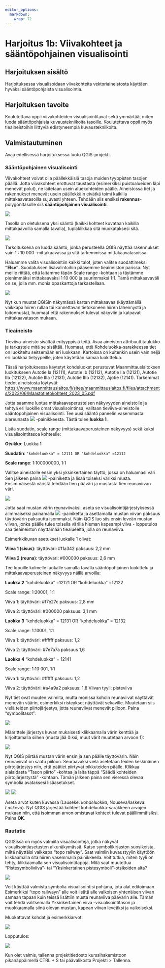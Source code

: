 ```yaml
---
editor_options: 
  markdown: 
    wrap: 72
---
```


# Harjoitus 1b: Viivakohteet ja sääntöpohjainen visualisointi

## Harjoituksen sisältö

Harjoituksessa visualisoidaan viivakohteita vektoriaineistosta
käyttäen hyväksi sääntöpohjaista visualisointia.

## Harjoituksen tavoite

Koulutettava oppii viivakohteiden visualisointitavat sekä
ymmärtää, miten luoda sääntöpohjaisia kuvaustekniikoita
tasoille. Koulutettava oppii myös tieaineistoihin liittyviä
edistyneempiä kuvaustekniikoita.

## Valmistautuminen

Avaa edellisessä harjoituksessa luotu QGIS-projekti.

### Sääntöpohjainen visualisointi

Viivakohteet voivat olla päällekkäisiä tasoja muiden tyyppisten tasojen
päällä. Jotta viivakohteet erottuvat taustasta (esimerkiksi puistoalueiden
läpi menevät polut), ne laitetaan usein aluekohteiden päälle. 
Aineistossa tiet ja rakennukset menevät usein päällekkäin eivätkä toimi 
kaikilla mittakaavatasoilla sujuvasti yhteen. Tehdään siis ensiksi 
**rakennus**-polygonitasolle siis **sääntöpohjainen visualisointi**.

![](img/harjoitus1/img6.png)

Tasolla on oletuksena yksi sääntö (kaikki kohteet kuvataan kaikilla
mittakaavoilla samalla tavalla), tuplaklikkaa sitä muokataksesi sitä.

![](img/harjoitus1/img7.png)

Tarkoituksena on luoda sääntö, jonka perusteella QGIS näyttää
rakennukset vain 1 : 10 000 -mittakaavassa ja sitä tarkemmissa
mittakaavatasoissa.

Haluamme valita visualisointiin kaikki talot, joten
valitse suodattimeksi **"Else"**. Suodatuksen lisävalintoihin pääsemme
tieaineiston parissa. Nyt meille riittää, että laitamme täpän Scale
range -kohtaan ja täytämme pienimmäksi mittakaavaksi 1:10 000 ja
suurimmaksi 1:1. Tämä mittakaavaväli on se, jolla mm. monia opaskarttoja
tarkastellaan.

![](img/harjoitus1/img8.png)

Nyt kun muutat QGISin näkymässä kartan mittakaavaa (käyttämällä vaikkapa
hiiren rullaa tai kannettavan tietokoneen hiiren lähennystä ja
loitonnusta), huomaat että rakennukset tulevat näkyviin ja katoavat
mittakaavatason mukaan.

### Tieaineisto

Tieviiva-aineisto sisältää erityyppisiä teitä. Avaa aineiston
attribuuttitaulukko ja tarkastele mitä se sisältää. Huomaat, että
Kohdeluokka-sarakkeessa tiet on luokiteltu seitsemään eri luokkaan.
Kartoissa on kuitenkin usein vain neljä eri luokkaa tietyypeille, joten
käytetään samaa luokittelua.

::: hint-box
Tässä harjoituksessa käytetyt kohdeluokat perustuvat
Maanmittauslaitoksen luokitukseen Autotie Ia (12111), Autotie Ib
(12112), Autotie IIa (12121), Autotie IIb (12122), Autotie IIIa (12131),
Autotie IIIb (12132), Ajotie (12141). Tarkemmat tiedot aineistosta
löytyvät:
<https://www.maanmittauslaitos.fi/sites/maanmittauslaitos.fi/files/attachments/2023/06/Maastotietokohteet_2023_05.pdf>
:::

Jotta saamme luotua mittakaavaperusteisen näkyvyyden aineistolle ja
tehtyä eri luokille omat visualisointinsa, valitaan tieviiva-aineistolle
sääntöpohjainen visualisointi. Tee uusi sääntö paneelin vasemmasta
alareunasta ![](img/harjoitus1/img9.png) -painikkeesta. Tästä tulee
**luokka 1**.

Lisää suodatin, scale range (mittakaavaperusteinen näkyvyys) sekä 
kaksi visualisointitasoa kohteelle:

**Otsikko:** Luokka 1

**Suodatin**: `"kohdeluokka" = 12111 OR "kohdeluokka" =12112`

**Scale range**: 1:100000000, 1:1

Valitse aineistolle ensin yksi yksinkertainen täyttö, jossa on haluamasi
väri. Sen jälkeen paina ![](img/harjoitus1/img9.png) -painiketta ja
lisää toiseksi väriksi musta. Ensimmäisestä väristä tehdään tien pääväri
ja mustasta tien reunaviivan väri.

![](img/harjoitus1/img10.png)

Jotta saat mustan värin reunaviivaksi, aseta se visualisointijärjestyksessä 
alimmaiseksi painamalla ![](img/harjoitus1/img11.png) -painiketta ja 
asettamalla mustan viivan paksuus täyttövärin paksuutta isommaksi. Näin
QGIS luo siis ensin leveän mustan viivan, jonka päälle tulee toisella
värillä hieman kapeampi viiva - lopputulos saa tieaineiston näyttämään
tiealueelta, jolla on reunaviiva.

::: hint-box
Esimerkkikuvan asetukset luokalle 1 olivat:

**Viiva 1 (sisus)**: täyttöväri: #f1a342 paksuus: 2,2 mm

**Viiva 2 (reuna)**: täyttöväri: #000000 paksuus: 2,6 mm
:::

Tee lopuille kolmelle luokalle samalla tavalla sääntöpohjainen
luokittelu ja mittakaavaperusteinen näkyvyys näillä arvoilla:

::: hint-box
**Luokka 2** "kohdeluokka" =12121 OR "kohdeluokka" =12122

Scale range: 1:20001, 1:1

Viiva 1: täyttöväri: #f7e27c paksuus: 2,8 mm

Viiva 2: täyttöväri: #000000 paksuus: 3,1 mm

**Luokka 3** "kohdeluokka" = 12131 OR "kohdeluokka" = 12132

Scale range: 1:10001, 1:1

Viiva 1: täyttöväri: #ffffff paksuus: 1,2

Viiva 2: täyttöväri: #7e7a7a paksuus 1,6

**Luokka 4** "kohdeluokka" = 12141

Scale range: 1:10 001, 1:1

Viiva 1: täyttöväri: #ffffff paksuus: 1,2

Viiva 2: täyttöväri: #a4a9a2 paksuus: 1,8 Viivan tyyli: pisteviiva
:::

Nyt tiet ovat muuten valmiita, mutta monissa kohdin reunaviivat
näyttävät menevän väärin, esimerkiksi risteykset näyttävät
sekaville. Muutetaan siis vielä teiden piirtojärjestys,
jotta reunaviivat menevät piiloon. Paina "symbolitasot":

![](img/harjoitus1/img12.png)

Määrittele järjestys kuvan mukaisesti klikkaamalla värin kenttää ja
kirjoittamalla siihen (musta jää 0:ksi, muut värit muutetaan arvoon 1):

![](img/harjoitus1/img13.png)

Nyt QGIS piirtää mustan värin ensin ja sen päälle täyttövärin. Näin
reunaviivat on saatu piiloon. Seuraavaksi vielä asetetaan teiden
keskinäinen piirtojärjestys niin, että päätiet piirtyvät pikkuteiden
päälle. Klikkaa alalaidasta "Tason piirto" -kohtaa ja laita täppä "Säädä
kohteiden piirtojärjestystä" -kohtaan. Tämän jälkeen paina sen vieressä
olevaa symbolia avataksesi lisäasetukset.

![](img/harjoitus1/img14.png) ![](img/harjoitus1/img15.png)

Aseta arvot kuten kuvassa (Lauseke: *kohdeluokka*, Nouseva/laskeva:
*Laskeva*). Nyt QGIS järjestää kohteet kohdeluokka-sarakkeen arvojen
mukaan niin, että isoimman arvon omistavat kohteet tulevat
päällimmäisiksi. Paina **OK**.

### Rautatie

QGISissä on myös valmiita visualisointeja, jotka näkyvät
visualisointiasetusten alkunäkymässä. Katso symbolikirjaston
suosikeista, miltä näyttäisi vaikkapa "topo railway". Saat 
valmiin kuvaustyylin käyttöön klikkaamalla sitä hiiren vasemmalla
painikkeella. Voit tutkia, miten tyyli on tehty, klikkaamalla sen
visualisointitapoja. Mitä saat muutettua "Pistesymboliviiva"- tai
"Yksinkertainen pistesymboli"-otsikoiden alta?

![](img/harjoitus1/img16.png)

Voit käyttää valmista symbolia visualisointisi pohjana, jota
alat editoimaan. Esimerkiksi "topo railwayn" alle voit lisätä alle
valkoisen yhtenäisen viivan samaan tapaan kuin teissä lisättiin
musta reunaviiva päävärin alle. Tämän voit tehdä valitsemalla
Yksinkertainen viiva -visualisointitason ja muokkaamalla siinä
olevan mustan, kapean viivan leveäksi ja valkoiseksi.

Muokattavat kohdat ja esimerkkiarvot:

![](img/harjoitus1/viiva.png)

Lopputulos:

![](img/harjoitus1/img17.png)

Kun olet valmis, tallenna projektitiedosto kurssihakemistoon pikanäppäimellä CTRL + S tai päävalikosta Projekti > Tallenna.